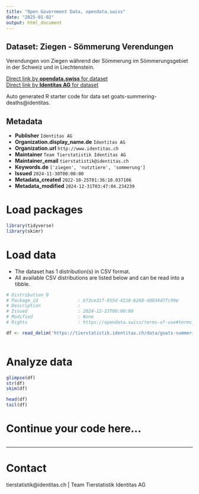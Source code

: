 ```yaml
---
title: "Open Government Data, opendata.swiss"
date: "2025-01-02"
output: html_document
---
```


## Dataset: Ziegen - Sömmerung Verendungen

Verendungen von Ziegen während der Sömmerung im Sömmerungsgebiet in der Schweiz und in Liechtenstein.

[Direct link by **opendata.swiss** for dataset](https://opendata.swiss/de/dataset/ziegen-sommerung-abgange)<br>
[Direct link by **Identitas AG** for dataset](https://tierstatistik.identitas.ch/)

Auto generated R starter code for data set goats-summering-deaths@identitas.

## Metadata

- **Publisher** `Identitas AG`
- **Organization.display_name.de** `Identitas AG`
- **Organization.url** `http://www.identitas.ch`
- **Maintainer** `Team Tierstatistik Identitas AG`
- **Maintainer_email** `tierstatistik@identitas.ch`
- **Keywords.de** `['ziegen', 'nutztiere', 'sommerung']`
- **Issued** `2024-11-30T00:00:00`
- **Metadata_created** `2022-10-25T01:36:10.037106`
- **Metadata_modified** `2024-12-31T03:47:04.234239`


# Load packages

```r

library(tidyverse)
library(skimr)

```

# Load data

-   The dataset has 1 distribution(s) in CSV format.
-   All available CSV distributions are listed below and can be read into a tibble.

```r

# Distribution 0
# Package_id               : b73ce31f-955d-4218-b268-dd034d7fc99e
# Description              : 
# Issued                   : 2024-12-23T00:00:00
# Modified                 : None
# Rights                   : https://opendata.swiss/terms-of-use#terms_by

df <- read_delim('https://tierstatistik.identitas.ch/data/goats-summering-deaths.csv')



```

# Analyze data

```r

glimpse(df)
str(df)
skim(df)

head(df)
tail(df)

```

# Continue your code here...

```r

```

------------------------------------------------------------------------

# Contact

tierstatistik@identitas.ch | Team Tierstatistik Identitas AG
